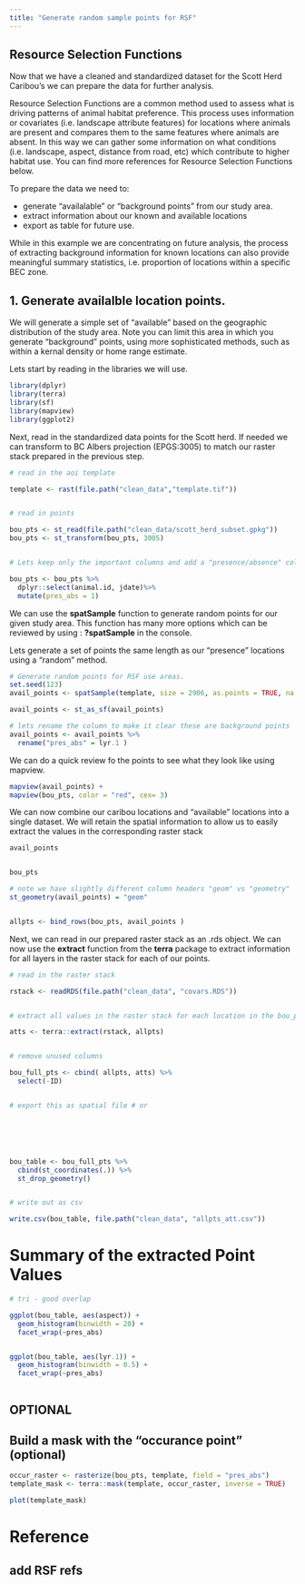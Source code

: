 ```yaml
---
title: "Generate random sample points for RSF"
---
```



## Resource Selection Functions

Now that we have a cleaned and standardized dataset for the Scott Herd Caribou's we can prepare the data for further analysis.

Resource Selection Functions are a common method used to assess what is driving patterns of animal habitat preference. This process uses information or covariates (i.e. landscape attribute features) for locations where animals are present and compares them to the same features where animals are absent. In this way we can gather some information on what conditions (i.e. landscape, aspect, distance from road, etc) which contribute to higher habitat use. You can find more references for Resource Selection Functions below.

To prepare the data we need to:

-   generate "availalable" or "background points" from our study area.
-   extract information about our known and available locations
-   export as table for future use.

While in this example we are concentrating on future analysis, the process of extracting background information for known locations can also provide meaningful summary statistics, i.e. proportion of locations within a specific BEC zone.


## 1. Generate availalble location points.

We will generate a simple set of "available" based on the geographic distribution of the study area. Note you can limit this area in which you generate "background" points, using more sophisticated methods, such as within a kernal density or home range estimate.

Lets start by reading in the libraries we will use.

```r

library(dplyr)
library(terra)
library(sf)
library(mapview)
library(ggplot2)

```

Next, read in the standardized data points for the Scott herd. If needed we can transform to BC Albers projection (EPGS:3005) to match our raster stack prepared in the previous step. 

```r

# read in the aoi template 

template <- rast(file.path("clean_data","template.tif"))


# read in points 

bou_pts <- st_read(file.path("clean_data/scott_herd_subset.gpkg")) 
bou_pts <- st_transform(bou_pts, 3005)


# Lets keep only the important columns and add a "presence/absence" column. 

bou_pts <- bou_pts %>% 
  dplyr::select(animal.id, jdate)%>%
  mutate(pres_abs = 1)

```


We can use the **spatSample** function to generate random points for our given study area. This function has many more options which can be reviewed by using : **?spatSample** in the console. 

Lets generate a set of points the same length as our "presence" locations using a "random" method. 

```r

# Generate random points for RSF use areas.
set.seed(123)
avail_points <- spatSample(template, size = 2906, as.points = TRUE, na.rm = TRUE, method = "random")

avail_points <- st_as_sf(avail_points)

# lets rename the column to make it clear these are background points 
avail_points <- avail_points %>%
  rename("pres_abs" = lyr.1 )

```

We can do a quick review fo the points to see what they look like using mapview.  

```r

mapview(avail_points) +
mapview(bou_pts, color = "red", cex= 3)


```


We can now combine our caribou locations and "available" locations into a single dataset. We will retain the spatial information to allow us to easily extract the values in the corresponding raster stack 


```r

avail_points 


bou_pts

# note we have slightly different column headers "geom" vs "geometry" 
st_geometry(avail_points) = "geom" 


allpts <- bind_rows(bou_pts, avail_points ) 

```


Next, we can read in our prepared raster stack as an .rds object. We can now use the **extract** function from the **terra** package to extract information for all layers in the raster stack for each of our points.  


```r

# read in the raster stack 

rstack <- readRDS(file.path("clean_data", "covars.RDS"))


# extract all values in the raster stack for each location in the bou_pts file. 

atts <- terra::extract(rstack, allpts)


# remove unused columns 

bou_full_pts <- cbind( allpts, atts) %>%
  select(-ID)


# export this as spatial file # or 






bou_table <- bou_full_pts %>%
  cbind(st_coordinates(.)) %>%
  st_drop_geometry()


# write out as csv 

write.csv(bou_table, file.path("clean_data", "allpts_att.csv"))


```


# Summary of the extracted Point Values

```r

# tri - good overlap

ggplot(bou_table, aes(aspect)) +
  geom_histogram(binwidth = 20) +
  facet_wrap(~pres_abs)


ggplot(bou_table, aes(lyr.1)) +
  geom_histogram(binwidth = 0.5) +
  facet_wrap(~pres_abs)



```



















## OPTIONAL 

## Build a mask with the "occurance point" (optional)

```r

occur_raster <- rasterize(bou_pts, template, field = "pres_abs")
template_mask <- terra::mask(template, occur_raster, inverse = TRUE)

plot(template_mask)

```




# Reference

## add RSF refs
